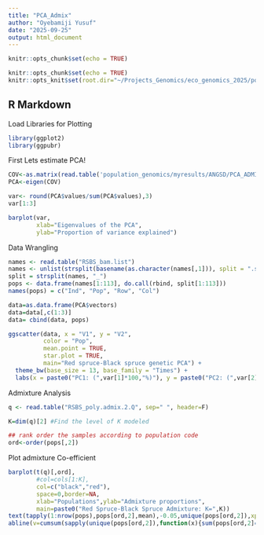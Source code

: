 ```yaml
---
title: "PCA_Admix"
author: "Oyebamiji Yusuf"
date: "2025-09-25"
output: html_document
---
```


```r
knitr::opts_chunk$set(echo = TRUE)
```
 
```r
knitr::opts_chunk$set(echo = TRUE)
knitr::opts_knit$set(root.dir="~/Projects_Genomics/eco_genomics_2025/population_genomics/myresults/ANGSD/PCA_ADMIX/") 
```
 
## R Markdown
Load Libraries for Plotting
 
```r
library(ggplot2)
library(ggpubr)
```
First Lets estimate PCA!
 
```r
COV<-as.matrix(read.table('population_genomics/myresults/ANGSD/PCA_ADMIX/RSBS_poly_K2.cov'))
PCA<-eigen(COV)
```

```r
var<- round(PCA$values/sum(PCA$values),3)
var[1:3]
```

```r
barplot(var, 
        xlab="Eigenvalues of the PCA", 
        ylab="Proportion of variance explained")
```

Data Wrangling

```r
names <- read.table("RSBS_bam.list")
names <- unlist(strsplit(basename(as.character(names[,1])), split = ".sorted.rmdup.bam"))
split = strsplit(names, "_")
pops <- data.frame(names[1:113], do.call(rbind, split[1:113]))
names(pops) = c("Ind", "Pop", "Row", "Col")

data=as.data.frame(PCA$vectors)
data=data[,c(1:3)]
data= cbind(data, pops)

```

```r
ggscatter(data, x = "V1", y = "V2",
          color = "Pop",
          mean.point = TRUE,
          star.plot = TRUE,
          main="Red spruce-Black spruce genetic PCA") +
  theme_bw(base_size = 13, base_family = "Times") +
  labs(x = paste0("PC1: (",var[1]*100,"%)"), y = paste0("PC2: (",var[2]*100,"%)"))
```


Admixture Analysis

```r
q <- read.table("RSBS_poly.admix.2.Q", sep=" ", header=F)

K=dim(q)[2] #Find the level of K modeled

## rank order the samples according to population code
ord<-order(pops[,2])

```
Plot admixture Co-efficient
```r
barplot(t(q)[,ord],
        #col=cols[1:K],
        col=c("black","red"),
        space=0,border=NA,
        xlab="Populations",ylab="Admixture proportions",
        main=paste0("Red Spruce-Black Spruce Admixture: K=",K))
text(tapply(1:nrow(pops),pops[ord,2],mean),-0.05,unique(pops[ord,2]),xpd=T,cex=0.75,srt=45)
abline(v=cumsum(sapply(unique(pops[ord,2]),function(x){sum(pops[ord,2]==x)})),col=1,lwd=1.2)
```

